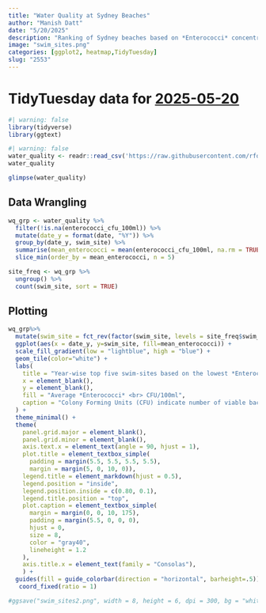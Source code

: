 ```yaml
---
title: "Water Quality at Sydney Beaches"
author: "Manish Datt"
date: "5/20/2025"
description: "Ranking of Sydney beaches based on *Enterococci* concentration"
image: "swim_sites.png"
categories: [ggplot2, heatmap,TidyTuesday]
slug: "2553"
---
```


# TidyTuesday data for [2025-05-20](https://github.com/rfordatascience/tidytuesday/blob/main/data/2025/2025-05-20/readme.md)

```r
#| warning: false
library(tidyverse)
library(ggtext)
```

```r
#| warning: false
water_quality <- readr::read_csv('https://raw.githubusercontent.com/rfordatascience/tidytuesday/main/data/2025/2025-05-20/water_quality.csv')
water_quality
```

```r
glimpse(water_quality)
```

## Data Wrangling

```r
wq_grp <- water_quality %>%
  filter(!is.na(enterococci_cfu_100ml)) %>% 
  mutate(date_y = format(date, "%Y")) %>% 
  group_by(date_y, swim_site) %>% 
  summarise(mean_enterococci = mean(enterococci_cfu_100ml, na.rm = TRUE)) %>% 
  slice_min(order_by = mean_enterococci, n = 5)

site_freq <- wq_grp %>%
  ungroup() %>% 
  count(swim_site, sort = TRUE)
```

## Plotting

```r
wq_grp%>% 
  mutate(swim_site = fct_rev(factor(swim_site, levels = site_freq$swim_site))) %>% 
  ggplot(aes(x = date_y, y=swim_site, fill=mean_enterococci)) +
  scale_fill_gradient(low = "lightblue", high = "blue") +
  geom_tile(color="white") +
  labs(
    title = "Year-wise top five swim-sites based on the lowest *Enterococci* concentration",
    x = element_blank(),
    y = element_blank(),
    fill = "Average *Enterococci* <br> CFU/100ml",
    caption = "Colony Forming Units (CFU) indicate number of viable bacteria that can form colonies when grown in a lab."
  ) +
  theme_minimal() +
  theme(
    panel.grid.major = element_blank(),
    panel.grid.minor = element_blank(),
    axis.text.x = element_text(angle = 90, hjust = 1),
    plot.title = element_textbox_simple(
      padding = margin(5.5, 5.5, 5.5, 5.5),
      margin = margin(5, 0, 10, 0)),
    legend.title = element_markdown(hjust = 0.5),
    legend.position = "inside",
    legend.position.inside = c(0.80, 0.1),
    legend.title.position = "top",
    plot.caption = element_textbox_simple(
      margin = margin(0, 0, 10, 175),
      padding = margin(5.5, 0, 0, 0),
      hjust = 0,
      size = 8,
      color = "gray40",
      lineheight = 1.2
    ),
    axis.title.x = element_text(family = "Consolas"),
    ) +
  guides(fill = guide_colorbar(direction = "horizontal", barheight=.5)) +
   coord_fixed(ratio = 1) 

#ggsave("swim_sites2.png", width = 8, height = 6, dpi = 300, bg = "white")

```
